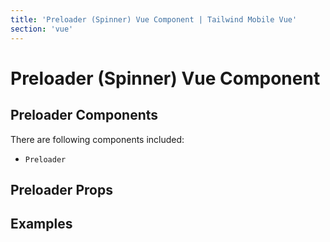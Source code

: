 ```yaml
---
title: 'Preloader (Spinner) Vue Component | Tailwind Mobile Vue'
section: 'vue'
---
```



# Preloader (Spinner) Vue Component

## Preloader Components

There are following components included:

- `Preloader`

## Preloader Props

<PreloaderProps />

## Examples

<PopoverExample />
